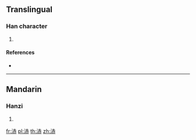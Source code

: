 ==Translingual==

===Han character===
{{Han char|rn=85|rad=水|as=07|sn=10|four=34131|canj=EGLC}}

# {{defn|Han|sort=水07}}

====References====
* {{Han ref|kx=0625.230|dkj=17512|hdz=31618.190|uh=6D7E|ud=28030|bh=D261|bd=53857}}

----

==Mandarin==

===Hanzi===
{{cmn-hanzi|pin=[[chēng]] ([[cheng1]])|wg=ch'eng<sup>1</sup>}}

# {{defn|lang=cmn|sort=水07}}

[[fr:浾]]
[[pl:浾]]
[[th:浾]]
[[zh:浾]]